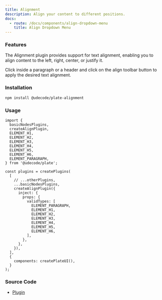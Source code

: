 ```yaml
---
title: Alignment
description: Align your content to different positions.
docs:
  - route: /docs/components/align-dropdown-menu
    title: Align Dropdown Menu
---
```


<ComponentExample src="/src/components/examples/PlaygroundDemo.tsx">
  <PlaygroundDemo id="align" />
</ComponentExample>

### Features

The Alignment plugin provides support for text alignment, enabling you to align content to the left, right, center, or justify it.

Click inside a paragraph or a header and click on the align toolbar button to apply the desired text alignment.

### Installation

```bash
npm install @udecode/plate-alignment
```

### Usage

```tsx
import {
  basicNodesPlugins,
  createAlignPlugin,
  ELEMENT_H1,
  ELEMENT_H2,
  ELEMENT_H3,
  ELEMENT_H4,
  ELEMENT_H5,
  ELEMENT_H6,
  ELEMENT_PARAGRAPH,
} from '@udecode/plate';

const plugins = createPlugins(
  [
    // ...otherPlugins,
    ...basicNodesPlugins,
    createAlignPlugin({
      inject: {
        props: {
          validTypes: [
            ELEMENT_PARAGRAPH,
            ELEMENT_H1,
            ELEMENT_H2,
            ELEMENT_H3,
            ELEMENT_H4,
            ELEMENT_H5,
            ELEMENT_H6,
          ],
        },
      },
    }),
  ],
  {
    components: createPlateUI(),
  }
);
```

### Source Code

- [Plugin](https://github.com/udecode/plate/blob/main/packages/nodes/alignment/src/createAlignPlugin.ts)
